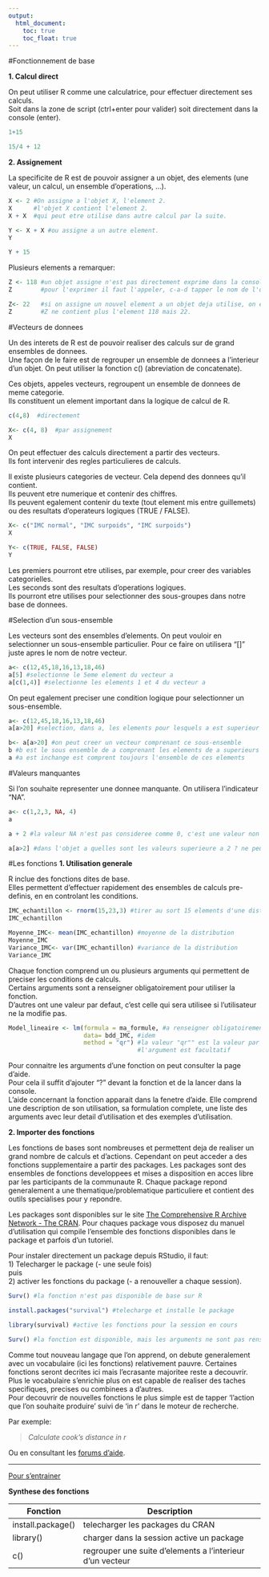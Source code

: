 ```yaml
---
output:
  html_document:
    toc: true
    toc_float: true
---
```



#Fonctionnement de base

**1.  Calcul direct**   

On peut utiliser R comme une calculatrice, pour effectuer directement ses calculs.   
Soit dans la zone de script (ctrl+enter pour valider) soit directement dans la console (enter).

```r
1+15

15/4 + 12
```

**2.  Assignement** 

La specificite de R est de pouvoir assigner a un objet, des elements (une valeur, un calcul, un ensemble d'operations, ...).

```r
X <- 2 #On assigne a l'objet X, l'element 2.
X      #l'objet X contient l'element 2.
X + X  #qui peut etre utilise dans autre calcul par la suite.

Y <- X + X #ou assigne a un autre element.
Y

Y + 15
```

Plusieurs elements a remarquer:

```r
Z <- 118 #un objet assigne n'est pas directement exprime dans la console.
Z        #pour l'exprimer il faut l'appeler, c-a-d tapper le nom de l'objet (dans la console ou le script).

Z<- 22   #si on assigne un nouvel element a un objet deja utilise, on ecrase la valeur precedente.
Z        #Z ne contient plus l'element 118 mais 22.
```

#Vecteurs de donnees

Un des interets de R est de pouvoir realiser des calculs sur de grand ensembles de donnees.  
Une façon de le faire est de regrouper un ensemble de donnees a l'interieur d'un objet.
On peut utiliser la fonction c() (abreviation de concatenate).

Ces objets, appeles vecteurs, regroupent un ensemble de donnees de meme categorie.   
Ils constituent un element important dans la logique de calcul de R.

```r
c(4,8)  #directement

X<- c(4, 8)  #par assignement
X
```

On peut effectuer des calculs directement a partir des vecteurs.  
Ils font intervenir des regles particulieres de calculs.   

Il existe plusieurs categories de vecteur. Cela depend des donnees qu'il contient.   
Ils peuvent etre numerique et contenir des chiffres.     
Ils peuvent egalement contenir du texte (tout element mis entre guillemets) ou des resultats d'operateurs logiques (TRUE / FALSE).

```r
X<- c("IMC normal", "IMC surpoids", "IMC surpoids") 
X

Y<- c(TRUE, FALSE, FALSE) 
Y
```

Les premiers pourront etre utilises, par exemple, pour creer des variables categorielles.   
Les seconds sont des resultats d'operations logiques.   
Ils pourront etre utilises pour selectionner des sous-groupes dans notre base de donnees.

#Selection d'un sous-ensemble

Les vecteurs sont des ensembles d'elements. 
On peut vouloir en selectionner un sous-ensemble particulier.
Pour ce faire on utilisera "[]" juste apres le nom de notre vecteur. 

```r
a<- c(12,45,18,16,13,18,46)
a[5] #selectionne le 5eme element du vecteur a
a[c(1,4)] #selectionne les elements 1 et 4 du vecteur a
```

On peut egalement preciser une condition logique pour selectionner un sous-ensemble.

```r
a<- c(12,45,18,16,13,18,46)
a[a>20] #selection, dans a, les elements pour lesquels a est superieur a 20

b<- a[a>20] #on peut creer un vecteur comprenant ce sous-ensemble
b #b est le sous ensemble de a comprenant les elements de a superieurs a 20
a #a est inchange est comprent toujours l'ensemble de ces elements
```

#Valeurs manquantes

Si l'on souhaite representer une donnee manquante.
On utilisera l'indicateur "NA".

```r
a<- c(1,2,3, NA, 4)
a

a + 2 #la valeur NA n'est pas consideree comme 0, c'est une valeur non connue (Not Available)

a[a>2] #dans l'objet a quelles sont les valeurs superieure a 2 ? ne peut etre evalue pour une valeur NA
```


#Les fonctions
**1. Utilisation generale**

R inclue des fonctions dites de base.  
Elles permettent d'effectuer rapidement des ensembles de calculs pre-definis, en en controlant les conditions.


```r
IMC_echantillon <- rnorm(15,23,3) #tirer au sort 15 elements d'une distribution normale,    de moyenne 23 et ecart type 3
IMC_echantillon

Moyenne_IMC<- mean(IMC_echantillon) #moyenne de la distribution
Moyenne_IMC
Variance_IMC<- var(IMC_echantillon) #variance de la distribution
Variance_IMC
```

Chaque fonction comprend un ou plusieurs arguments qui permettent de preciser les conditions de calculs.   
Certains arguments sont a renseigner obligatoirement pour utiliser la fonction.   
D'autres ont une valeur par defaut, c'est celle qui sera utilisee si l'utilisateur ne la modifie pas.

```r

Model_lineaire <- lm(formula = ma_formule, #a renseigner obligatoirement
                     data= bdd_IMC, #idem
                     method = "qr") #la valeur "qr"" est la valeur par defaut,
                                    #l'argument est facultatif
```

Pour connaitre les arguments d'une fonction on peut consulter la page d'aide.   
Pour cela il suffit d'ajouter "?" devant la fonction et de la lancer dans la console.  
L'aide concernant la fonction apparait dans la fenetre d'aide.
Elle comprend une description de son utilisation, sa formulation complete, une liste des arguments avec leur detail d'utilisation et des exemples d'utilisation.

**2. Importer des fonctions**

Les fonctions de bases sont nombreuses et permettent deja de realiser un grand nombre de calculs et d'actions.
Cependant on peut acceder a des fonctions supplementaire a partir des packages.
Les packages sont des ensembles de fonctions developpees et mises a disposition en acces libre par les participants de la communaute R.
Chaque package repond generalement a une thematique/problematique particuliere et contient des outils specialises pour y repondre.

Les packages sont disponibles sur le site [The Comprehensive R Archive Network - The CRAN](https://cran.r-project.org/).
Pour chaques package vous disposez du manuel d'utilisation qui compile l'ensemble des fonctions disponibles dans le package et parfois d'un tutoriel.

Pour instaler directement un package depuis RStudio, il faut:   
1) Telecharger le package (- une seule fois)    
puis    
2) activer les fonctions du package (- a renouveller a chaque session).

```r
Surv() #la fonction n'est pas disponible de base sur R

install.packages("survival") #telecharge et installe le package

library(survival) #active les fonctions pour la session en cours

Surv() #la fonction est disponible, mais les arguments ne sont pas renseignes

```

Comme tout nouveau langage que l'on apprend, on debute generalement avec un vocabulaire (ici les fonctions) relativement pauvre.   Certaines fonctions seront decrites ici mais l'ecrasante majoritee reste a decouvrir.    Plus le vocabulaire s'enrichie plus on est capable de realiser des taches specifiques, precises ou combinees a d'autres.   
Pour decouvrir de nouvelles fonctions le plus simple est de tapper 'l'action que l'on souhaite produire' suivi de 'in r' dans le moteur de recherche.   

Par exemple:

> *Calculate cook's distance in r*

Ou en consultant les [forums d'aide](https://stats.stackexchange.com/).

*************************

[Pour s'entrainer](entrainement_1.pdf)

**Synthese des fonctions**

| Fonction          | Description                                               |
|-------------------|-----------------------------------------------------------|
| install.package() | telecharger les packages du CRAN                          |
| library()         | charger dans la session active un package                 |
| c()               | regrouper une suite d'elements a l'interieur d'un vecteur |
